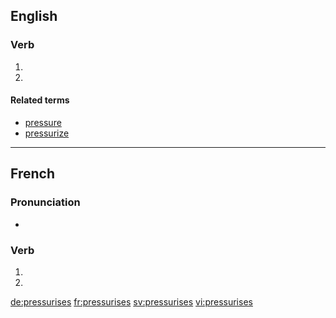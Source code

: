 {{also|pressurisés}}
==English==

===Verb===
{{head|en|verb form}}

# {{en-third-person singular of|pressurise}}
# {{alternative spelling of|pressurizes|lang=en}}

====Related terms====
* [[pressure]]
* [[pressurize]]

----

==French==

===Pronunciation===
* {{homophones|lang=fr|pressurise|pressurisent}}

===Verb===
{{fr-verb-form}}

# {{conjugation of|pressuriser||2|s|pres|ind|lang=fr}}
# {{conjugation of|pressuriser||2|s|pres|sub|lang=fr}}

[[de:pressurises]]
[[fr:pressurises]]
[[sv:pressurises]]
[[vi:pressurises]]